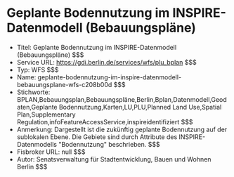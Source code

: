 # Geplante Bodennutzung im INSPIRE-Datenmodell (Bebauungspläne)
- Titel: Geplante Bodennutzung im INSPIRE-Datenmodell (Bebauungspläne) $$$
- Service URL: https://gdi.berlin.de/services/wfs/plu_bplan $$$
- Typ: WFS $$$
- Name: geplante-bodennutzung-im-inspire-datenmodell-bebauungsplane-wfs-c208b00d $$$
- Stichworte: BPLAN,Bebauungsplan,Bebauungspläne,Berlin,Bplan,Datenmodell,Geodaten,Geplante Bodennutzung,Karten,LU,PLU,Planned Land Use,Spatial Plan,Supplementary Regulation,infoFeatureAccessService,inspireidentifiziert $$$
- Anmerkung: Dargestellt ist die zukünftig geplante Bodennutzung auf der sublokalen Ebene. Die Gebiete sind durch Attribute des INSPIRE-Datenmodells "Bodennutzung" beschrieben. $$$
- Fisbroker URL: null $$$
- Autor: Senatsverwaltung für Stadtentwicklung, Bauen und Wohnen Berlin $$$
